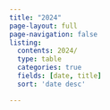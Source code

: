 ```yaml
---
title: "2024"
page-layout: full
page-navigation: false
listing:
  contents: 2024/
  type: table
  categories: true
  fields: [date, title]
  sort: 'date desc'

---
```


